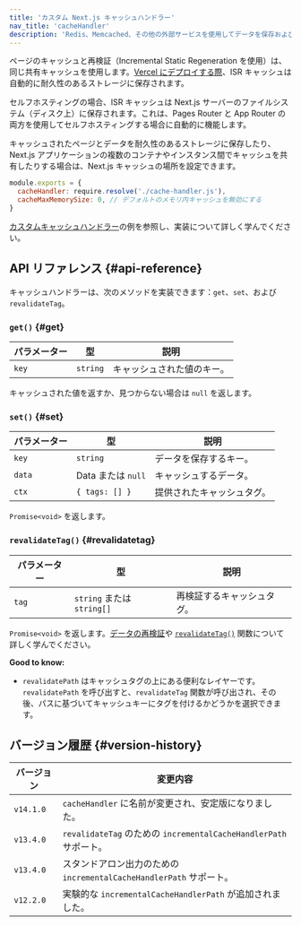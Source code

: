 ```yaml
---
title: 'カスタム Next.js キャッシュハンドラー'
nav_title: 'cacheHandler'
description: 'Redis、Memcached、その他の外部サービスを使用してデータを保存および再検証するための Next.js キャッシュを設定します。'
---
```


ページのキャッシュと再検証（Incremental Static Regeneration を使用）は、同じ共有キャッシュを使用します。[Vercel にデプロイする際](https://vercel.com/docs/incremental-static-regeneration?utm_source=next-site&utm_medium=docs&utm_campaign=next-website)、ISR キャッシュは自動的に耐久性のあるストレージに保存されます。

セルフホスティングの場合、ISR キャッシュは Next.js サーバーのファイルシステム（ディスク上）に保存されます。これは、Pages Router と App Router の両方を使用してセルフホスティングする場合に自動的に機能します。

キャッシュされたページとデータを耐久性のあるストレージに保存したり、Next.js アプリケーションの複数のコンテナやインスタンス間でキャッシュを共有したりする場合は、Next.js キャッシュの場所を設定できます。

```js title="next.config.js"
module.exports = {
  cacheHandler: require.resolve('./cache-handler.js'),
  cacheMaxMemorySize: 0, // デフォルトのメモリ内キャッシュを無効にする
}
```

[カスタムキャッシュハンドラー](/docs/app/guides/self-hosting#configuring-caching)の例を参照し、実装について詳しく学んでください。

## API リファレンス {#api-reference}

キャッシュハンドラーは、次のメソッドを実装できます：`get`、`set`、および `revalidateTag`。

### `get()` {#get}

| パラメーター | 型       | 説明                       |
| ------------ | -------- | -------------------------- |
| `key`        | `string` | キャッシュされた値のキー。 |

キャッシュされた値を返すか、見つからない場合は `null` を返します。

### `set()` {#set}

| パラメーター | 型                 | 説明                       |
| ------------ | ------------------ | -------------------------- |
| `key`        | `string`           | データを保存するキー。     |
| `data`       | Data または `null` | キャッシュするデータ。     |
| `ctx`        | `{ tags: [] }`     | 提供されたキャッシュタグ。 |

`Promise<void>` を返します。

### `revalidateTag()` {#revalidatetag}

| パラメーター | 型                         | 説明                       |
| ------------ | -------------------------- | -------------------------- |
| `tag`        | `string` または `string[]` | 再検証するキャッシュタグ。 |

`Promise<void>` を返します。[データの再検証](/docs/app/building-your-application/data-fetching/incremental-static-regeneration)や [`revalidateTag()`](/docs/app/api-reference/functions/revalidateTag) 関数について詳しく学んでください。

**Good to know:**

- `revalidatePath` はキャッシュタグの上にある便利なレイヤーです。`revalidatePath` を呼び出すと、`revalidateTag` 関数が呼び出され、その後、パスに基づいてキャッシュキーにタグを付けるかどうかを選択できます。

## バージョン履歴 {#version-history}

| バージョン | 変更内容                                                            |
| ---------- | ------------------------------------------------------------------- |
| `v14.1.0`  | `cacheHandler` に名前が変更され、安定版になりました。               |
| `v13.4.0`  | `revalidateTag` のための `incrementalCacheHandlerPath` サポート。   |
| `v13.4.0`  | スタンドアロン出力のための `incrementalCacheHandlerPath` サポート。 |
| `v12.2.0`  | 実験的な `incrementalCacheHandlerPath` が追加されました。           |
